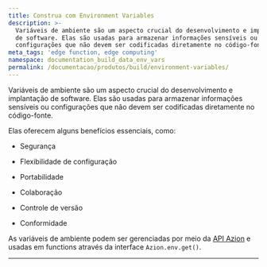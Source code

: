 ```yaml
---
title: Construa com Environment Variables
description: >-
  Variáveis de ambiente são um aspecto crucial do desenvolvimento e implantação
  de software. Elas são usadas para armazenar informações sensíveis ou
  configurações que não devem ser codificadas diretamente no código-fonte.
meta_tags: 'edge function, edge computing'
namespace: documentation_build_data_env_vars
permalink: /documentacao/produtos/build/environment-variables/
---
```



<LinkButton link="/pt-br/documentacao/produtos/edge-application/edge-functions/runtime/api-reference/environment-variables/" label="referência de API" severity="secondary" />


Variáveis de ambiente são um aspecto crucial do desenvolvimento e implantação de software. Elas são usadas para armazenar informações sensíveis ou configurações que não devem ser codificadas diretamente no código-fonte.

Elas oferecem alguns benefícios essenciais, como:

- Segurança

- Flexibilidade de configuração

- Portabilidade

- Colaboração

- Controle de versão

- Conformidade

As variáveis de ambiente podem ser gerenciadas por meio da [API Azion](https://api.azion.com/) e usadas em functions através da interface `Azion.env.get()`.


---

